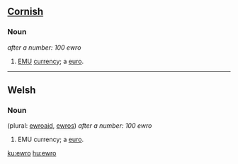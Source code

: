 ==[[Cornish]]==

===Noun===
{{infl|kw|noun|plural|[[ewros]]}} ''after a number: 100 ewro''

# [[EMU]] [[currency]]; a [[euro]].

----

==Welsh==

===Noun===
{{infl|cy|noun|g=m}} (plural: [[ewroaid]], [[ewros]]) ''after a number: 100 ewro''

# EMU currency; a [[euro]].

[[ku:ewro]]
[[hu:ewro]]